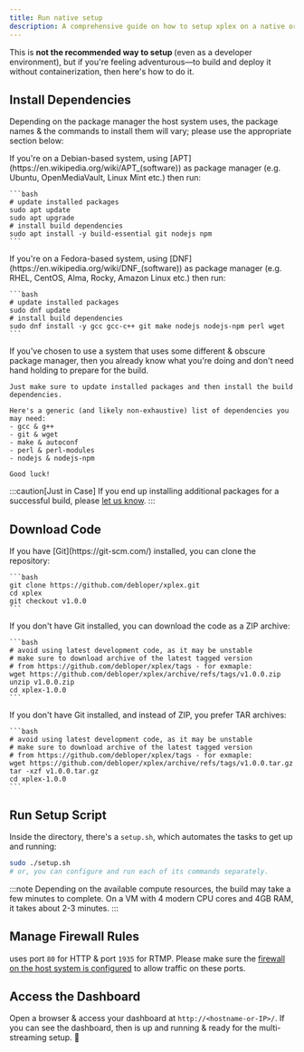 ```yaml
---
title: Run native setup
description: A comprehensive guide on how to setup xplex on a native or virtual host.
---
```


This is **not the recommended way to setup <Xplex />** (even as a developer environment), but if you're feeling adventurous&mdash;to build and deploy it without containerization, then here's how to do it.

## Install Dependencies

Depending on the package manager the host system uses, the package names & the commands to install them will vary; please use the appropriate section below:

<Tabs>
  <TabItem label="APT">
    If you're on a Debian-based system, using [APT](https://en.wikipedia.org/wiki/APT_(software)) as package manager (e.g. Ubuntu, OpenMediaVault, Linux Mint etc.) then run:

    ```bash
    # update installed packages
    sudo apt update
    sudo apt upgrade
    # install build dependencies
    sudo apt install -y build-essential git nodejs npm
    ```
  </TabItem>
  <TabItem label="DNF">
    If you're on a Fedora-based system, using [DNF](https://en.wikipedia.org/wiki/DNF_(software)) as package manager (e.g. RHEL, CentOS, Alma, Rocky, Amazon Linux etc.) then run:

    ```bash
    # update installed packages
    sudo dnf update
    # install build dependencies
    sudo dnf install -y gcc gcc-c++ git make nodejs nodejs-npm perl wget
    ```
  </TabItem>
  <TabItem label="Others">
    If you've chosen to use a system that uses some different & obscure package manager, then you already know what you're doing and don't need hand holding to prepare for the build.

    Just make sure to update installed packages and then install the build dependencies.

    Here's a generic (and likely non-exhaustive) list of dependencies you may need:
    - gcc & g++
    - git & wget
    - make & autoconf
    - perl & perl-modules
    - nodejs & nodejs-npm

    Good luck!
  </TabItem>
</Tabs>

:::caution[Just in Case]
If you end up installing additional packages for a successful build, please [let us know](https://github.com/debloper/xplex/issues).
:::

## Download Code

<Tabs>
  <TabItem label="Git">
    If you have [Git](https://git-scm.com/) installed, you can clone the repository:

    ```bash
    git clone https://github.com/debloper/xplex.git
    cd xplex
    git checkout v1.0.0
    ```
  </TabItem>
  <TabItem label="Zip">
    If you don't have Git installed, you can download the code as a ZIP archive:

    ```bash
    # avoid using latest development code, as it may be unstable
    # make sure to download archive of the latest tagged version
    # from https://github.com/debloper/xplex/tags - for exmaple:
    wget https://github.com/debloper/xplex/archive/refs/tags/v1.0.0.zip
    unzip v1.0.0.zip
    cd xplex-1.0.0
    ```
  </TabItem>
  <TabItem label="Tar">
    If you don't have Git installed, and instead of ZIP, you prefer TAR archives:

    ```bash
    # avoid using latest development code, as it may be unstable
    # make sure to download archive of the latest tagged version
    # from https://github.com/debloper/xplex/tags - for exmaple:
    wget https://github.com/debloper/xplex/archive/refs/tags/v1.0.0.tar.gz
    tar -xzf v1.0.0.tar.gz
    cd xplex-1.0.0
    ```
  </TabItem>
</Tabs>

## Run Setup Script

Inside the directory, there's a `setup.sh`, which automates the tasks to get <Xplex /> up and running:

```bash title="NOTE: audit the script before running it"
sudo ./setup.sh
# or, you can configure and run each of its commands separately.
```

:::note
Depending on the available compute resources, the build may take a few minutes to complete. On a VM with 4 modern CPU cores and 4GB RAM, it takes about 2-3 minutes.
:::


## Manage Firewall Rules

<Xplex /> uses port `80` for HTTP & port `1935` for RTMP. Please make sure the [firewall on the host system is configured](/ref/manage/firewall) to allow traffic on these ports.


## Access the Dashboard

Open a browser & access your <Xplex isHQ /> dashboard at `http://<hostname-or-IP>/`. If you can see the dashboard, then <Xplex /> is up and running & ready for the multi-streaming setup. 🎉
